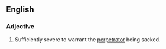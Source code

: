 ==English==

===Adjective===
{{en-adj}}

# {{context|of an act}} Sufficiently severe to warrant the [[perpetrator]] being sacked.
{{anagrams:en/aabcekls}}